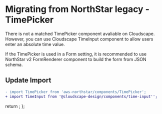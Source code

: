 
<Meta title="Migration/TimePicker" />

# Migrating from NorthStar legacy - TimePicker

There is not a matched TimePicker component avaliable on Cloudscape. However, 
you can use <Link href='https://cloudscape.design/components/time-input' target='_blank' external>Cloudscape TimeInput component</Link> to allow users enter an absolute time value.

If the TimePicker is used in a Form setting, it is recommended to 
use <Link href='https://aws.github.io/aws-northstar/?path=/story/components-formrenderer--default' target='_blank'>NorthStar v2 FormRenderer component</Link> 
to build the form from JSON schema. 

## Update Import

```diff
- import TimePicker from 'aws-northstar/components/TimePicker';
+ import TimeInput from '@cloudscape-design/components/time-input'';
```

  return <SyntaxHighlighter/>;
};